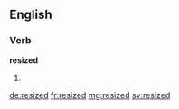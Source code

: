 ==English==

===Verb===
'''resized'''

# {{past of|resize}}

[[de:resized]]
[[fr:resized]]
[[mg:resized]]
[[sv:resized]]